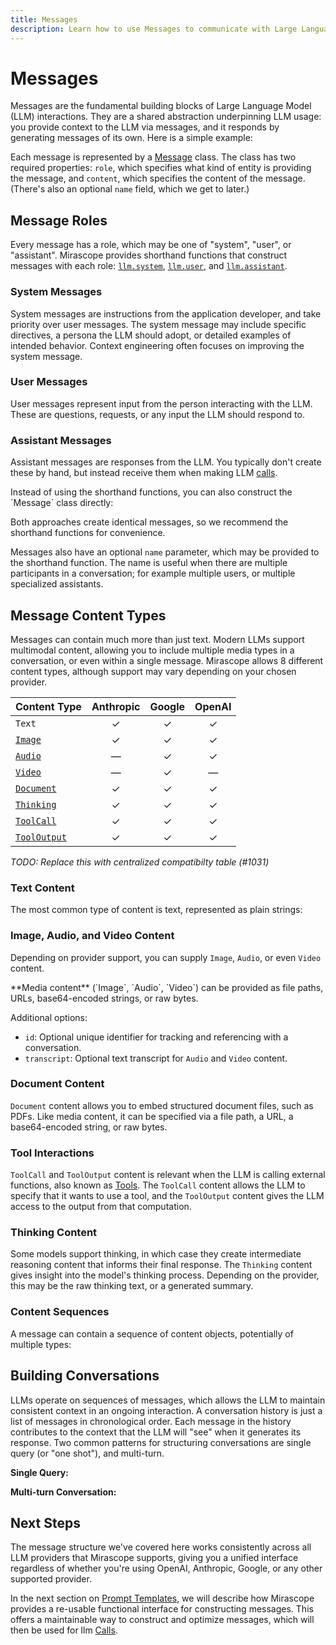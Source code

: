 ```yaml
---
title: Messages
description: Learn how to use Messages to communicate with Large Language Models (LLMs) in Mirascope.
---
```


# Messages

Messages are the fundamental building blocks of Large Language Model (LLM) interactions. They are a shared abstraction underpinning LLM usage: you provide context to the LLM via messages, and it responds by generating messages of its own. Here is a simple example:

<CodeExample file="examples/messages/basic.py" lines="1-4" />

Each message is represented by a [Message](/docs/api/messages#message) class. The class has two required properties: `role`, which specifies what kind of entity is providing the message, and `content`, which specifies the content of the message. (There's also an optional `name` field, which we get to later.)

## Message Roles

Every message has a role, which may be one of "system", "user", or "assistant". Mirascope provides shorthand functions that construct messages with each role:
[`llm.system`](/docs/api/messages#system),
[`llm.user`](/docs/api/messages#user),
and [`llm.assistant`](/docs/api/messages#assistant).

### System Messages

System messages are instructions from the application developer, and take priority over user messages. The system message may include specific directives, a persona the LLM should adopt, or detailed examples of intended behavior. Context engineering often focuses on improving the system message.

<CodeExample file="examples/messages/basic.py" lines="6-6" />

### User Messages

User messages represent input from the person interacting with the LLM. These are questions, requests, or any input the LLM should respond to.

<CodeExample file="examples/messages/basic.py" lines="7-7" />

### Assistant Messages

Assistant messages are responses from the LLM. You typically don't create these by hand, but instead receive them when making LLM [calls](./calls).

<CodeExample file="examples/messages/basic.py" lines="8-8" />

<Note title="Manual Message Construction" collapsible={true} defaultOpen={false}>
Instead of using the shorthand functions, you can also construct the `Message` class directly:

<CodeExample file="examples/messages/basic.py" lines="10-16" />

Both approaches create identical messages, so we recommend the shorthand functions for convenience.

</Note>

<Info title="Message Names" collapsible={true} defaultOpen={false}>

Messages also have an optional `name` parameter, which may be provided to the
shorthand function. The name is useful when there are multiple participants in
a conversation; for example multiple users, or multiple specialized
assistants.

</Info>

## Message Content Types

Messages can contain much more than just text. Modern LLMs support multimodal content, allowing you to include multiple media types in a conversation, or even within a single message. Mirascope allows 8 different content types, although support may vary depending on your chosen provider.

| Content Type                                 | Anthropic | Google | OpenAI |
| -------------------------------------------- | :-------: | :----: | :----: |
| `Text`                                       |     ✓     |   ✓    |   ✓    |
| [`Image`](/docs/api/content#image)           |     ✓     |   ✓    |   ✓    |
| [`Audio`](/docs/api/content#audio)           |     —     |   ✓    |   ✓    |
| [`Video`](/docs/api/content#video)           |     —     |   ✓    |   —    |
| [`Document`](/docs/api/content#document)     |     ✓     |   ✓    |   ✓    |
| [`Thinking`](/docs/api/content#thinking)     |     ✓     |   ✓    |   ✓    |
| [`ToolCall`](/docs/api/content#toolcall)     |     ✓     |   ✓    |   ✓    |
| [`ToolOutput`](/docs/api/content#tooloutput) |     ✓     |   ✓    |   ✓    |

_TODO: Replace this with centralized compatibilty table (#1031)_

### Text Content

The most common type of content is text, represented as plain strings:

<CodeExample file="examples/messages/content.py" lines="3-3" />

### Image, Audio, and Video Content

Depending on provider support, you can supply `Image`, `Audio`, or even `Video` content.

<CodeExample file="examples/messages/content.py" lines="5-10" />

<CodeExample file="examples/messages/content.py" lines="12-18" />

<CodeExample file="examples/messages/content.py" lines="20-26" />

<Info>
**Media content** (`Image`, `Audio`, `Video`) can be provided as file paths, URLs, base64-encoded strings, or raw bytes.

Additional options:

- `id`: Optional unique identifier for tracking and referencing with a conversation.
- `transcript`: Optional text transcript for `Audio` and `Video` content.

</Info>

### Document Content

`Document` content allows you to embed structured document files, such as PDFs. Like media content, it can be specified via a file path, a URL, a base64-encoded string, or raw bytes.

<CodeExample file="examples/messages/content.py" lines="28-32" />

### Tool Interactions

`ToolCall` and `ToolOutput` content is relevant when the LLM is calling external functions, also known as [Tools](./tools). The `ToolCall` content allows the LLM to specify that it wants to use a tool, and the `ToolOutput` content gives the LLM access to the output from that computation.

<CodeExample file="examples/messages/content.py" lines="34-45" />

### Thinking Content

Some models support thinking, in which case they create intermediate reasoning content that informs their final response. The `Thinking` content gives insight into the model's thinking process. Depending on the provider, this may be the raw thinking text, or a generated summary.

<CodeExample file="examples/messages/content.py" lines="47-55" />

### Content Sequences

A message can contain a sequence of content objects, potentially of multiple types:

<CodeExample file="examples/messages/content.py" lines="57-63" />

## Building Conversations

LLMs operate on sequences of messages, which allows the LLM to maintain consistent context in an ongoing interaction. A conversation history is just a list of messages in chronological order. Each message in the history contributes to the context that the LLM will "see" when it generates its response. Two common patterns for structuring conversations are single query (or "one shot"), and multi-turn.

**Single Query:**

<CodeExample file="examples/messages/conversations.py" lines="3-5" />

**Multi-turn Conversation:**

<CodeExample file="examples/messages/conversations.py" lines="7-13" />

## Next Steps

The message structure we've covered here works consistently across all LLM providers that Mirascope supports, giving you a unified interface regardless of whether you're using OpenAI, Anthropic, Google, or any other supported provider.

In the next section on [Prompt Templates](./prompt-templates), we will describe how Mirascope provides a re-usable functional interface for constructing messages. This offers a maintainable way to construct and optimize messages, which will then be used for llm [Calls](./calls).
